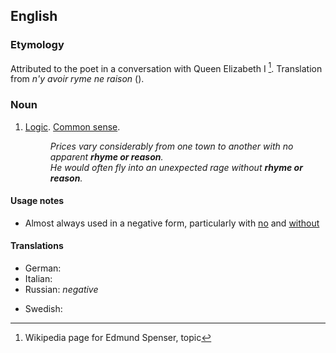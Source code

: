 ==English==

===Etymology===
Attributed to the poet {{w|Edmund Spenser}} in a conversation with Queen Elizabeth I <ref>Wikipedia page for Edmund Spenser, {{w|Edmund_Spenser#Rhyme_and_reason|''Rhyme and reason''}} topic</ref>. Translation from {{etyl|frm|en}} ''n'y avoir ryme ne raison'' ({{w|Eustache Deschamps}}).

===Noun===
{{en-noun|-}}

# {{lb|en|idiomatic}} [[logic|Logic]]. [[common sense|Common sense]].
#: ''Prices vary considerably from one town to another with no apparent '''rhyme or reason'''.''
#: ''He would often fly into an unexpected rage without '''rhyme or reason'''.''

====Usage notes====
* Almost always used in a negative form, particularly with [[no]] and [[without]]

====Translations====
{{trans-top|logic or common sense}}
* German: {{t|de|Sinn und Verstand}}
* Italian: {{t|it|nè capo nè coda}}
* Russian: ''negative'' {{t|ru|ни складу, ни ладу}}
{{trans-mid}}
* Swedish: {{t+|sv|rim och reson}}
{{trans-bottom}}
